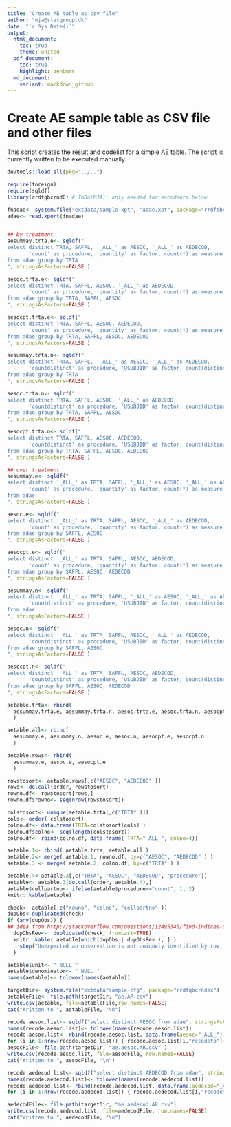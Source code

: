 ```yaml
---
title: "Create AE table as csv file"
author: "mja@statgroup.dk"
date: "`r Sys.Date()`"
output:
  html_document:
    toc: true
    theme: united
  pdf_document:
    toc: true
    highlight: zenburn
  md_document:
    variant: markdown_github
---
```


# Create AE sample table as CSV file and other files

This script creates the result and codelist for a simple AE table.
The script is currently written to be executed manually.

```r
devtools::load_all(pkg="../..")
```

```r
require(foreign)
require(sqldf)
library(rrdfqbcrnd0) # ToDo(MJA): only needed for encodeuri below 

fnadae<- system.file("extdata/sample-xpt", "adae.xpt", package="rrdfqbcrndex")
adae<- read.xport(fnadae)


## by treatment
aesummay.trta.e<- sqldf("
select distinct TRTA, SAFFL, '_ALL_' as AESOC, '_ALL_' as AEDECOD,
       'count' as procedure, 'quantity' as factor, count(*) as measure
from adae group by TRTA
", stringsAsFactors=FALSE )

aesoc.trta.e<- sqldf("
select distinct TRTA, SAFFL, AESOC, '_ALL_' as AEDECOD,
       'count' as procedure, 'quantity' as factor, count(*) as measure
from adae group by TRTA, SAFFL, AESOC
", stringsAsFactors=FALSE )

aesocpt.trta.e<- sqldf("
select distinct TRTA, SAFFL, AESOC, AEDECOD,
       'count' as procedure, 'quantity' as factor, count(*) as measure
from adae group by TRTA, SAFFL, AESOC, AEDECOD
", stringsAsFactors=FALSE )

aesummay.trta.n<- sqldf("
select distinct TRTA, SAFFL, '_ALL_' as AESOC, '_ALL_' as AEDECOD,
       'countdistinct' as procedure, 'USUBJID' as factor, count(distinct USUBJID) as measure
from adae group by TRTA
", stringsAsFactors=FALSE )

aesoc.trta.n<- sqldf("
select distinct TRTA, SAFFL, AESOC, '_ALL_' as AEDECOD,
       'countdistinct' as procedure, 'USUBJID' as factor, count(distinct USUBJID) as measure
from adae group by TRTA, SAFFL, AESOC
", stringsAsFactors=FALSE )

aesocpt.trta.n<- sqldf("
select distinct TRTA, SAFFL, AESOC, AEDECOD,
       'countdistinct' as procedure, 'USUBJID' as factor, count(distinct USUBJID) as measure
from adae group by TRTA, SAFFL, AESOC, AEDECOD
", stringsAsFactors=FALSE )

## over treatment
aesummay.e<- sqldf("
select distinct '_ALL_' as TRTA, SAFFL, '_ALL_' as AESOC, '_ALL_' as AEDECOD,
       'count' as procedure, 'quantity' as factor, count(*) as measure
from adae 
", stringsAsFactors=FALSE )

aesoc.e<- sqldf("
select distinct '_ALL_' as TRTA, SAFFL, AESOC, '_ALL_' as AEDECOD,
       'count' as procedure, 'quantity' as factor, count(*) as measure
from adae group by SAFFL, AESOC
", stringsAsFactors=FALSE )

aesocpt.e<- sqldf("
select distinct '_ALL_' as TRTA, SAFFL, AESOC, AEDECOD,
       'count' as procedure, 'quantity' as factor, count(*) as measure
from adae group by SAFFL, AESOC, AEDECOD
", stringsAsFactors=FALSE )

aesummay.n<- sqldf("
select distinct '_ALL_' as TRTA, SAFFL, '_ALL_' as AESOC, '_ALL_' as AEDECOD,
       'countdistinct' as procedure, 'USUBJID' as factor, count(distinct USUBJID) as measure
from adae 
", stringsAsFactors=FALSE )

aesoc.n<- sqldf("
select distinct '_ALL_' as TRTA, SAFFL, AESOC, '_ALL_' as AEDECOD,
       'countdistinct' as procedure, 'USUBJID' as factor, count(distinct USUBJID) as measure
from adae group by SAFFL, AESOC
", stringsAsFactors=FALSE )

aesocpt.n<- sqldf("
select distinct '_ALL_' as TRTA, SAFFL, AESOC, AEDECOD,
       'countdistinct' as procedure, 'USUBJID' as factor, count(distinct USUBJID) as measure
from adae group by SAFFL, AESOC, AEDECOD
", stringsAsFactors=FALSE )

aetable.trta<- rbind(
  aesummay.trta.e, aesummay.trta.n, aesoc.trta.e, aesoc.trta.n, aesocpt.trta.e, aesocpt.trta.n
  )

aetable.all<- rbind(
  aesummay.e, aesummay.n, aesoc.e, aesoc.n, aesocpt.e, aesocpt.n
  )

aetable.rows<- rbind(
  aesummay.e, aesoc.e, aesocpt.e
  )

rowstosort<- aetable.rows[,c("AESOC", "AEDECOD" )]
rows<- do.call(order, rowstosort)
rowno.df<- rowstosort[rows,] 
rowno.df$rowno<- seq(nrow(rowstosort))

colstosort<- unique(aetable.trta[,c("TRTA" )])
cols<- order( colstosort)
colno.df<- data.frame(TRTA=colstosort[cols] )
colno.df$colno<- seq(length(colstosort))
colno.df<- rbind(colno.df, data.frame( TRTA="_ALL_", colno=4))

aetable.1<- rbind( aetable.trta, aetable.all )
aetable.2<- merge( aetable.1, rowno.df, by=c("AESOC", "AEDECOD" ) )
aetable.3 <- merge( aetable.2, colno.df, by=c("TRTA" ) )

aetable.4<-aetable.3[,c("TRTA", "AESOC", "AEDECOD", "procedure")]
aetable<- aetable.3[do.call(order, aetable.4),]
aetable$cellpartno<- ifelse(aetable$procedure=="count", 1, 2)
knitr::kable(aetable)

check<- aetable[,c("rowno", "colno", "cellpartno" )]
dupObs<-duplicated(check)
if (any(dupObs)) {
## idea from http://stackoverflow.com/questions/12495345/find-indices-of-duplicated-rows
  dupObsRev<-  duplicated(check, fromLast=TRUE)
  knitr::kable( aetable[which(dupObs | dupObsRev ), ] )
    stop("Unexpected an observation is not uniquely identified by row, column and cellpart number")
  }

aetable$unit<- "_NULL_"
aetable$denominator<- "_NULL_"
names(aetable)<- tolower(names(aetable))

targetDir<- system.file("extdata/sample-cfg", package="rrdfqbcrndex")
aetableFile<- file.path(targetDir, "ae.AR.csv")
write.csv(aetable, file=aetableFile,row.names=FALSE)
cat("Written to ", aetableFile, "\n")

recode.aesoc.list<- sqldf("select distinct AESOC from adae", stringsAsFactors=FALSE)
names(recode.aesoc.list)<- tolower(names(recode.aesoc.list))
recode.aesoc.list<- rbind(recode.aesoc.list, data.frame(aesoc="_ALL_"))
for (i in 1:nrow(recode.aesoc.list)) { recode.aesoc.list[i,"recodeto"]<- encodetouri(as.character(recode.aesoc.list[i,1])) }
aesocFile<- file.path(targetDir, "ae.aesoc.AR.csv" )
write.csv(recode.aesoc.list, file=aesocFile, row.names=FALSE)
cat("Written to ", aesocFile, "\n")

recode.aedecod.list<- sqldf("select distinct AEDECOD from adae", stringsAsFactors=FALSE )
names(recode.aedecod.list)<- tolower(names(recode.aedecod.list))
recode.aedecod.list<- rbind(recode.aedecod.list, data.frame(aedecod="_ALL_"))
for (i in 1:nrow(recode.aedecod.list)) { recode.aedecod.list[i,"recodeto"]<- encodetouri(as.character(recode.aedecod.list[i,1])) }

aedecodFile<- file.path(targetDir, "ae.aedecod.AR.csv")
write.csv(recode.aedecod.list, file=aedecodFile, row.names=FALSE)
cat("Written to ", aedecodFile, "\n")

```
